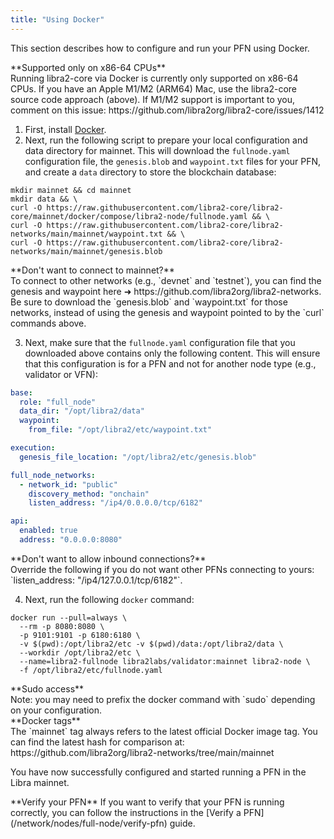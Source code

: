 ```yaml
---
title: "Using Docker"
---
```



This section describes how to configure and run your PFN using Docker.

<Aside type="caution">
  **Supported only on x86-64 CPUs**<br />
  Running libra2-core via Docker is currently only supported on x86-64 CPUs. If you have an Apple M1/M2 (ARM64) Mac, use
  the libra2-core source code approach (above). If M1/M2 support is important to you, comment on this
  issue: https://github.com/libra2org/libra2-core/issues/1412
</Aside>

1. First, install [Docker](https://docs.docker.com/get-docker/).
2. Next, run the following script to prepare your local configuration and data directory for mainnet. This will
   download the `fullnode.yaml` configuration file, the `genesis.blob` and `waypoint.txt` files for your PFN, and
   create a `data` directory to store the blockchain database:

```shellscript filename="Terminal"
mkdir mainnet && cd mainnet
mkdir data && \
curl -O https://raw.githubusercontent.com/libra2-core/libra2-core/mainnet/docker/compose/libra2-node/fullnode.yaml && \
curl -O https://raw.githubusercontent.com/libra2-core/libra2-networks/main/mainnet/waypoint.txt && \
curl -O https://raw.githubusercontent.com/libra2-core/libra2-networks/main/mainnet/genesis.blob
```

<Aside type="caution">
  **Don't want to connect to mainnet?**<br />
  To connect to other networks (e.g., `devnet` and `testnet`), you can find the genesis and waypoint here ➜ https://github.com/libra2org/libra2-networks.
  Be sure to download the `genesis.blob` and `waypoint.txt` for those networks, instead of using the genesis
  and waypoint pointed to by the `curl` commands above.
</Aside>

3. Next, make sure that the `fullnode.yaml` configuration file that you downloaded above contains only the following content.
   This will ensure that this configuration is for a PFN and not for another node type (e.g., validator or VFN):

```yaml filename="fullnode.yaml"
base:
  role: "full_node"
  data_dir: "/opt/libra2/data"
  waypoint:
    from_file: "/opt/libra2/etc/waypoint.txt"

execution:
  genesis_file_location: "/opt/libra2/etc/genesis.blob"

full_node_networks:
  - network_id: "public"
    discovery_method: "onchain"
    listen_address: "/ip4/0.0.0.0/tcp/6182"

api:
  enabled: true
  address: "0.0.0.0:8080"
```

<Aside type="caution">
  **Don't want to allow inbound connections?** <br />
  Override the following if you do not want other PFNs connecting to yours: `listen_address: "/ip4/127.0.0.1/tcp/6182"`.
</Aside>

4. Next, run the following `docker` command:

```shellscript filename="Terminal"
docker run --pull=always \
  --rm -p 8080:8080 \
  -p 9101:9101 -p 6180:6180 \
  -v $(pwd):/opt/libra2/etc -v $(pwd)/data:/opt/libra2/data \
  --workdir /opt/libra2/etc \
  --name=libra2-fullnode libra2labs/validator:mainnet libra2-node \
  -f /opt/libra2/etc/fullnode.yaml
```

<Aside type="caution">
  **Sudo access**<br />
  Note: you may need to prefix the docker command with `sudo` depending on your configuration.
</Aside>

<Aside type="note">
  **Docker tags**<br />
  The `mainnet` tag always refers to the latest official Docker image tag. You can find the latest hash for comparison at:
  https://github.com/libra2org/libra2-networks/tree/main/mainnet
</Aside>

You have now successfully configured and started running a PFN in the Libra mainnet.

<Aside type="note">
  **Verify your PFN**
  If you want to verify that your PFN is running correctly, you can follow the instructions in the [Verify a PFN](/network/nodes/full-node/verify-pfn) guide.
</Aside>
